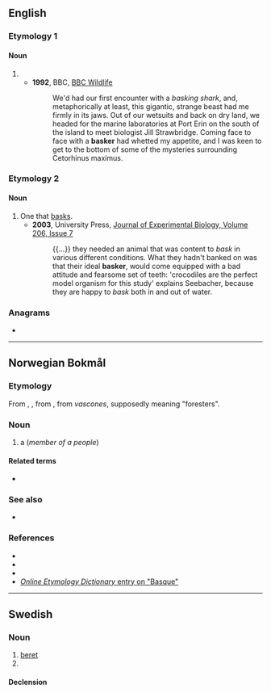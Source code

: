 ==English==

===Etymology 1===

====Noun====
{{en-noun}}

# {{short for|basking shark|lang=en}}
#* '''1992''', BBC, [https://books.google.com/books?id=e-FPAAAAYAAJ&q=%22a+basker%22&dq=%22a+basker%22&hl=en&sa=X&ved=0ahUKEwj6uYzmvebaAhUmjlQKHVuRC1M4ChDoAQgzMAI BBC Wildlife]
#*: We'd had our first encounter with a ''basking shark'', and, metaphorically at least, this gigantic, strange beast had me firmly in its jaws. Out of our wetsuits and back on dry land, we headed for the marine laboratories at Port Erin on the south of the island to meet biologist Jill Strawbridge. Coming face to face with a '''basker''' had whetted my appetite, and I was keen to get to the bottom of some of the mysteries surrounding Cetorhinus maximus.

===Etymology 2===

====Noun====
{{en-noun}}

# One that [[bask]]s.
#* '''2003''', University Press, [https://books.google.com/books?id=f6UTAQAAMAAJ&q=bask+%22basker%22&dq=bask+%22basker%22&hl=en&sa=X&ved=0ahUKEwiB14L2v-baAhWqqVQKHddTCxMQ6AEIUjAI Journal of Experimental Biology, Volume 206, Issue 7]
#*: {{...}} they needed an animal that was content to ''bask'' in various different conditions. What they hadn't banked on was that their ideal '''basker''', would come equipped with a bad attitude and fearsome set of teeth: 'crocodiles are the perfect model organism for this study' explains Seebacher, because they are happy to ''bask'' both in and out of water.

===Anagrams===
* {{anagrams|en|a=abekrs|Abreks|Brakes|baker's|bakers|brakes|breaks}}

----

==Norwegian Bokmål==

===Etymology===
From {{der|nb|es|basco}}, {{m|es|vasco}}, from {{der|nb|la|vasco}}, from ''vascones'', supposedly meaning "foresters".

===Noun===
{{nb-noun-m2}}

# {{c|nb|Demonyms}} a {{l|en|Basque}} (''member of a people'')

====Related terms====
* {{l|nb|baskisk}}

===See also===
* {{l-nn|baskar}} 

===References===
* {{R:Dokpro|lang=nb}}
* {{R:NAOB}}
* {{R:Ordnett}}
* [http://www.etymonline.com/index.php?search=Basque&searchmode=none ''Online Etymology Dictionary'' entry on "Basque"]

----

==Swedish==

===Noun===
{{sv-noun|c}}

# [[beret]]
# {{sv-noun-form-indef-pl|bask}}

====Declension====
{{sv-noun-irreg-c|basker|baskern|baskrar|baskrarna}}